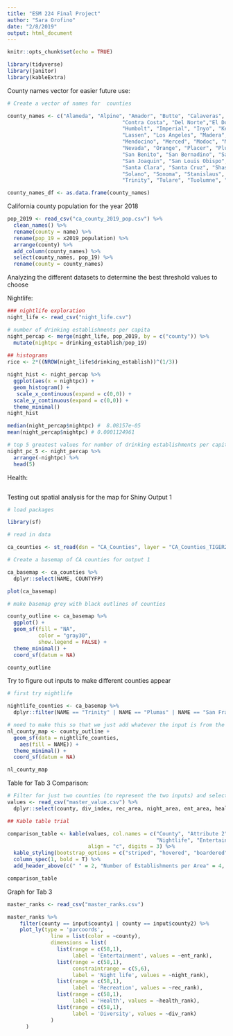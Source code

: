 ```yaml
---
title: "ESM 224 Final Project"
author: "Sara Orofino"
date: "2/8/2019"
output: html_document
---
```


```r
knitr::opts_chunk$set(echo = TRUE)

library(tidyverse)
library(janitor)
library(kableExtra)

```

County names vector for easier future use:
```r
# Create a vector of names for  counties  

county_names <- c("Alameda", "Alpine", "Amador", "Butte", "Calaveras", "Colusa",
                                     "Contra Costa", "Del Norte","El Dorado", "Fresno", "Glenn",
                                     "Humbolt", "Imperial", "Inyo", "Kern",  "Kings", "Lake", 
                                     "Lassen", "Los Angeles", "Madera", "Marin", "Mariposa", 
                                     "Mendocino", "Merced", "Modoc", "Mono", "Monterey", "Napa",
                                     "Nevada", "Orange", "Placer", "Plumas", "Riverside", "Sacramento",
                                     "San Benito", "San Bernadino", "San Diego", "San Francisco", 
                                     "San Joaquin", "San Louis Obispo", "San Mateo", "Santa Barbara",
                                     "Santa Clara", "Santa Cruz", "Shasta",  "Sierra", "Siskiyou", 
                                     "Solano", "Sonoma", "Stanislaus", "Sutter", "Tehama",
                                     "Trinity", "Tulare", "Tuolumne", "Ventura", "Yolo", "Yuba")

county_names_df <- as.data.frame(county_names)
```

California county population for the year 2018

```r

pop_2019 <- read_csv("ca_county_2019_pop.csv") %>% 
  clean_names() %>% 
  rename(county = name) %>% 
  rename(pop_19 = x2019_population) %>% 
  arrange(county) %>% 
  add_column(county_names) %>% 
  select(county_names, pop_19) %>% 
  rename(county = county_names) 

```


Analyzing the different datasets to determine the best threshold values to choose

Nightlife:
```r
### nightlife exploration
night_life <- read_csv("night_life.csv")

# number of drinking establishments per capita
night_percap <- merge(night_life, pop_2019, by = c("county")) %>% 
  mutate(nightpc = drinking_establish/pop_19)
  
## histograms
rice <- 2*((NROW(night_life$drinking_establish))^(1/3))

night_hist <- night_percap %>% 
  ggplot(aes(x = nightpc)) +
  geom_histogram() +
   scale_x_continuous(expand = c(0,0)) +
  scale_y_continuous(expand = c(0,0)) +
  theme_minimal()
night_hist

median(night_percap$nightpc) #  8.08157e-05
mean(night_percap$nightpc) # 0.0001124961

# top 5 greatest values for number of drinking establishments per capita
night_pc_5 <- night_percap %>%  
  arrange(-nightpc) %>% 
  head(5)

```

Health:

```r



```


Testing out spatial analysis for the map for Shiny Output 1
```r

# load packages

library(sf)

# read in data

ca_counties <- st_read(dsn = "CA_Counties", layer = "CA_Counties_TIGER2016")

# Create a basemap of CA counties for output 1 

ca_basemap <- ca_counties %>% 
  dplyr::select(NAME, COUNTYFP)

plot(ca_basemap)

# make basemap grey with black outlines of counties

county_outline <- ca_basemap %>% 
  ggplot() +
  geom_sf(fill = "NA",
          color = "gray30",
          show.legend = FALSE) +
  theme_minimal() +
  coord_sf(datum = NA) 

county_outline

```

Try to figure out inputs to make different counties appear

```r
# first try nightlife

nightlife_counties <- ca_basemap %>% 
  dplyr::filter(NAME == "Trinity" | NAME == "Plumas" | NAME == "San Francisco" | NAME == "Sierra" | NAME == "Mendocino")

# need to make this so that we just add whatever the input is from the app to the county outline so data = should be the input but then otherwise can keep this map
nl_county_map <- county_outline +
  geom_sf(data = nightlife_counties,
    aes(fill = NAME)) +
  theme_minimal() +
  coord_sf(datum = NA)

nl_county_map
```

Table for Tab 3 Comparison:
```r

# Filter for just two counties (to represent the two inputs) and select only the metrics that will show up in the graph:
values <- read_csv("master_value.csv") %>%
  dplyr::select(county, div_index, rec_area, night_area, ent_area, health_rank) 

## Kable table trial

comparison_table <- kable(values, col.names = c("County", "Attribute 2", "Diversity", "Recreation",
                                                "Nightlife", "Entertainment", "Health Rank"),
                          align = "c", digits = 3) %>% 
  kable_styling(bootstrap_options = c("striped", "hovered", "boardered"), full_width = F) %>% 
  column_spec(1, bold = T) %>% 
  add_header_above(c(" " = 2, "Number of Establishments per Area" = 4, " " = 1)) 

comparison_table
```

Graph for Tab 3

```r
master_ranks <- read_csv("master_ranks.csv")

master_ranks %>%
    filter(county == input$county1 | county == input$county2) %>% 
    plot_ly(type = 'parcoords',
              line = list(color = ~county), 
              dimensions = list(
                list(range = c(58,1),
                     label = 'Entertainment', values = ~ent_rank),
                list(range = c(58,1),
                     constraintrange = c(5,6),
                     label = 'Night life', values = ~night_rank),
                list(range = c(58,1),
                     label = 'Recreation', values = ~rec_rank),
                list(range = c(58,1),
                     label = 'Health', values = ~health_rank),
                list(range = c(58,1),
                     label = 'Diversity', values = ~div_rank)
              )
      )

```

